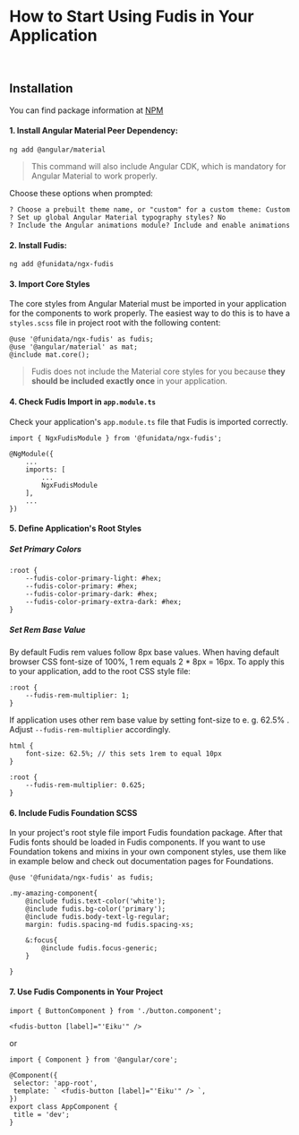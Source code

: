 
<Meta title="Documentation/Introduction/How to start using Fudis" />

# How to Start Using Fudis in Your Application

<br />

## Installation

You can find package information at [NPM](https://www.npmjs.com/package/@funidata/ngx-fudis)

#### 1. Install Angular Material Peer Dependency:

```
ng add @angular/material

```

> This command will also include Angular CDK, which is mandatory for Angular Material to work properly.

Choose these options when prompted:

```
? Choose a prebuilt theme name, or "custom" for a custom theme: Custom
? Set up global Angular Material typography styles? No
? Include the Angular animations module? Include and enable animations
```

#### 2. Install Fudis:

```
ng add @funidata/ngx-fudis

```

#### 3. Import Core Styles

The core styles from Angular Material must be imported in your application for the components to work properly. The easiest way to do this is to have a `styles.scss` file in project root with the following content:

```
@use '@funidata/ngx-fudis' as fudis;
@use '@angular/material' as mat;
@include mat.core();

```

> Fudis does not include the Material core styles for you because **they should be included exactly once** in your application.

#### 4. Check Fudis Import in `app.module.ts`

Check your application's `app.module.ts` file that Fudis is imported correctly.

```
import { NgxFudisModule } from '@funidata/ngx-fudis';

@NgModule({
	...
	imports: [
		...
		NgxFudisModule
	],
	...
})
```

#### 5. Define Application's Root Styles

##### Set Primary Colors

```
:root {
	--fudis-color-primary-light: #hex;
	--fudis-color-primary: #hex;
	--fudis-color-primary-dark: #hex;
	--fudis-color-primary-extra-dark: #hex;
}
```

##### Set Rem Base Value

By default Fudis rem values follow 8px base values. When having default browser CSS font-size of 100%, 1 rem equals 2 \* 8px = 16px. To apply this to your application, add to the root CSS style file:

```
:root {
	--fudis-rem-multiplier: 1;
}
```

If application uses other rem base value by setting font-size to e. g. 62.5% . Adjust `--fudis-rem-multiplier` accordingly.

```
html {
 	font-size: 62.5%; // this sets 1rem to equal 10px
}

:root {
 	--fudis-rem-multiplier: 0.625;
}
```

#### 6. Include Fudis Foundation SCSS

In your project's root style file import Fudis foundation package. After that Fudis fonts should be loaded in Fudis components. If you want to use Foundation tokens and mixins in your own component styles, use them like in example below and check out documentation pages for Foundations.

```
@use '@funidata/ngx-fudis' as fudis;

.my-amazing-component{
	@include fudis.text-color('white');
	@include fudis.bg-color('primary');
	@include fudis.body-text-lg-regular;
	margin: fudis.spacing-md fudis.spacing-xs;

	&:focus{
		@include fudis.focus-generic;
	}

}

```

#### 7. Use Fudis Components in Your Project

```
import { ButtonComponent } from './button.component';

<fudis-button [label]="'Eiku'" />
```

or

```
import { Component } from '@angular/core';

@Component({
 selector: 'app-root',
 template: ` <fudis-button [label]="'Eiku'" /> `,
})
export class AppComponent {
 title = 'dev';
}
```
